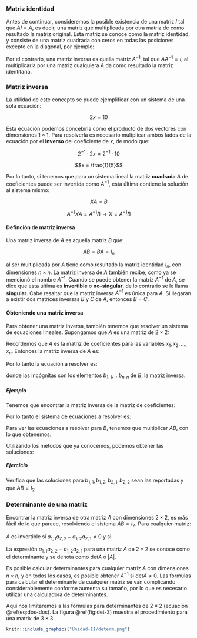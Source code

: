 ### Matriz identidad

Antes de continuar, consideremos la posible existencia de una matriz $I$ tal que $A I = A$, es decir, una matriz que multiplicada por otra matriz de como resultado la matriz original. Esta matriz se conoce como la matriz identidad, y consiste de una matriz cuadrada con ceros en todas las posiciones excepto en la diagonal, por ejemplo:

\begin{equation}
I = \left[ 
\begin{array}{ccc}
\ 1 & 0 & 0 & 0 \\
  0 & 1 & 0 & 0 \\
  0 & 0 & 1 & 0 \\
  0 & 0 & 0 & 1 \\
\end{array}
\right]
\end{equation}

Por el contrario, una matriz inversa es quella matriz $A^{-1}$, tal que $AA^{-1} = I$, al multiplicarla por una matriz cualquiera $A$ da como resultado la matriz identitaria.

### Matriz inversa

La utilidad de este concepto se puede ejemplificar con un sistema de una sola ecuación:

$$2x = 10$$

Esta ecuación podemos concebirla como el producto de dos vectores con dimensiones $1 \times 1$. Para resolverla es necesario multplicar ambos lados de la ecuación por el **inverso** del coeficiente de $x$, de modo que:

$$2^{-1} \cdot 2x = 2^{-1} \cdot 10$$

$$x = \frac{1}{5}$$

Por lo tanto, si tenemos que para un sistema lineal la matriz **cuadrada** $A$ de coeficientes puede ser invertida como $A^{-1}$, esta última contiene la solución al sistema mismo:

$$XA = B$$

$$A^{-1}XA = A^{-1}B \rightarrow X = A^{-1}B$$ 

#### Definción de matriz inversa

Una matriz inversa de $A$ es aquella matriz $B$ que:

$$AB = BA = I_n$$

al ser multiplicada por $A$ tiene como resultado la matriz identidad $I_n$, con dimensiones $n \times n$. La matriz inversa de $A$ también recibe, como ya se mencionó el nombre $A^{-1}$. Cuando se puede obtener la matriz $A^{-1}$ de $A$, se dice que esta última es **invertible** o **no-singular**, de lo contrario se le llama **singular**. Cabe resaltar que la matriz inversa $A^{-1}$ es única para $A$. Si llegaran a existir dos matrices inversas $B$ y $C$ de $A$, entonces $B=C$.

#### Obteniendo una matriz inversa

Para obtener una matriz inversa, también tenemos que resolver un sistema de ecuaciones lineales. Supongamos que $A$ es una matriz de $2 \times 2$:

\begin{equation}
A = \left[\begin{array}{ccc}
a_{1, 1} & a_{1, 2} \\
a_{2, 1} & a_{2, 2}
\end{array}
\right]
\end{equation}

Recordemos que $A$ es la matriz de coeficientes para las variables $x_1, x_2, \dots, x_n$. Entonces la matriz inversa de $A$ es:

\begin{equation}
B = \left[\begin{array}{ccc}
b_{1, 1} & b_{1, 2} \\
b_{2, 1} & b_{2, 2}
\end{array}
\right]
\end{equation}

Por lo tanto la ecuación a resolver es:

\begin{equation}
\left[\begin{array}{ccc}
a_{1, 1} & a_{1, 2} \\
a_{2, 1} & a_{2, 2}
\end{array}
\right]
\left[\begin{array}{ccc}
b_{1, 1} & b_{1, 2} \\
b_{2, 1} & b_{2, 2}
\end{array}
\right] =
\left[\begin{array}{ccc}
1 & 0 \\
0 & 1
\end{array}
\right]
\end{equation}

donde las incógnitas son los elementos $b_{1,1}, \dots b_{n,n}$ de $B$, la matriz inversa.

##### Ejemplo

Tenemos que encontrar la matriz inversa de la matriz de coeficientes:

\begin{equation}
A =
\left[\begin{array}{ccc}
2 & 5 \\
1 & 3
\end{array}
\right]
\end{equation}

Por lo tanto el sistema de ecuaciones a resolver es:

\begin{equation}
\left[\begin{array}{ccc}
2 & 5 \\
1 & 3
\end{array}
\right]
\left[\begin{array}{ccc}
b_{1, 1} & b_{1, 2} \\
b_{2, 1} & b_{2, 2}
\end{array}
\right] =
\left[\begin{array}{ccc}
1 & 0 \\
0 & 1
\end{array}
\right]
\end{equation}

Para ver las ecuaciones a resolver para $B$, tenemos que multiplicar $AB$, con lo que obtenemos:

\begin{align}
2 b_{1,1} + 5b_{2,1} = 1\ (F_1) & & 2b_{1, 2} + 5b_{2,2} = 0\ (F_1) \\ \notag
b_{1, 1} + 3b_{2,1} = 0\ (F_2) & & b_{1, 2} + 3b_{2, 2} = 1 (F_2 ) \notag
\end{align}

Utilizando los métodos que ya conocemos, podemos obtener las soluciones:

\begin{equation}
B = \left[ 
\begin{array}
\ b_{1, 1} & b_{1, 2} \\
b_{2, 1} & b_{2, 2}
\end{array}
\right] =
\left[ 
\begin{array}
\ 3 & -5 \\
-01 & 2
\end{array}
\right]
\end{equation}

##### Ejercicio

Verifica que las soluciones para $b_{1,1}, b_{1,2}, b_{2,1}, b_{2,2}$ sean las reportadas y que $AB = I_2$

### Determinante de una matriz

Encontrar la matriz inversa de otra matriz $A$ con dimensiones $2 \times 2$, es más fácil de lo que parece, resolviendo el sistema $AB = I_2$. Para cualquier matriz:

\begin{equation}
A = \left[
\begin{array}
\ a_{1,1} & a_{1,2} \\
a_{2,1} & a_{2,2}
\end{array}
\right]
\end{equation}
 
 $A$ es invertible si $a_{1,1}a_{2,2} - a_{1,2}a_{2,1} \neq 0$ y si:
 
\begin{equation}
A^{-1} = 
  \frac{1}{a_{1,1}a_{2,2} - a_{1,2}a_{2,1}}
    \left[
      \begin{array}
        \ a_{2,2} & a_{1,2} \\
        a_{2,1} & a_{1,1}
      \end{array}
    \right] (\#eq:dos-dos)
\end{equation}

La expresión $a_{1,1}a_{2,2} - a_{1,2}a_{2,1}$ para una matriz $A$ de $2 \times 2$ se conoce como el determinante y se denota como $\mathrm{det} A$ ó $|A|$.

Es posible calcular determinantes para cualquier matriz $A$ con dimensiones $n \times n$, y en todos los casos, es posible obtener $A^{-1}$ si $\mathrm{det}A \neq 0$. Las fórmulas para calcular el determinante de cualquier matriz se van complicando considerablemente conforme aumenta su tamaño, por lo que es necesario utilizar una calculadora de determinantes.

Aquí nos limitaremos a las fórmulas para determinantes de $2\times 2$ (ecuación \@ref(eq:dos-dos). La figura \@ref(fig:det-3) muestra el procedimiento para una matrix de $3 \times 3$. 

```r
knitr::include_graphics("Unidad-II/determ.png")
```


